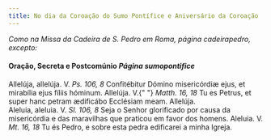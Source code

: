 ```yaml
---
title: No dia da Coroação do Sumo Pontífice e Aniversário da Coroação
---
```


<em>
  Como na Missa da Cadeira de S. Pedro em Roma, página cadeirapedro, excepto:
</em>

<h4 class="text-center">
  Oração, Secreta e Postcomúnio <em>Página sumopontifice</em>
</h4>

<div class="container-fluid">
  <div class="row">
    <span class="text-justify">
      Allelúja, allelúja. V. <em>Ps. 106, 8</em> Confitébitur Dómino
      misericórdiæ ejus, et mirabília ejus fíliis hóminum. Allelúja. V.{" "}
      <em>Matth. 16, 18</em> Tu es Petrus, et super hanc petram ædificábo
      Ecclésiam meam. Allelúja.
    </div>
    <span class="text-justify">
      Aleluia, aleluia. V. <em>Sl. 106, 8</em> Seja o Senhor glorificado por
      causa da misericórdia e das maravilhas que praticou em favor dos homens.
      Aleluia. V. <em>Mt. 16, 18</em> Tu és Pedro, e sobre esta pedra edificarei
      a minha Igreja.
    </div>
</div>
